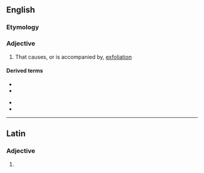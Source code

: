 ==English==

===Etymology===
{{suffix|en|exfoliate|ive}}

===Adjective===
{{en-adj}}

# That causes, or is accompanied by, [[exfoliation]]

====Derived terms====
{{der-top}}
* {{l|en|exfoliative cytology}}
* {{l|en|exfoliative dermatitis}}
{{der-mid}}
* {{l|en|exfoliative erythroderma}}
* {{l|en|exfoliative gastritis}}
{{der-bottom}}

----

==Latin==

===Adjective===
{{la-adj-form|exfoliātīve}}

# {{inflection of|exfoliātīvus||voc|m|s|lang=la}}
